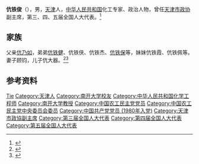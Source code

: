 '''伉铁俊'''（{{bd|1913年|12月12日|2003年||}}），男，[[天津|天津]]人，[[中华人民共和国|中华人民共和国]]化工专家、政治人物，曾任[[天津市政协|天津市政协]]副主席，第三、四、五届全国人大代表。<ref>{{Cite book|title=中华人民共和国职官志|author=何虎生, 李耀东, 向常福主编|publisher=中国社会出版社|year=2003|isbn=9787800883934|location=北京|pages=}}</ref>

== 家族 ==
父亲[[伉乃如|伉乃如]]，弟弟[[伉铁健|伉铁健]]、伉铁侠、伉铁杰、[[伉铁保|伉铁保]]等，妹妹伉铁霞、伉铁佩等。妻子顾钧，儿子伉大器。<ref>{{Cite web|title=祖父伉乃如与周恩来亦师亦友|url=https://www.thepaper.cn/newsDetail_forward_8438249|accessdate=2020-08-21|work=世纪|author=伉大器|archive-date=2020-12-23|archive-url=https://web.archive.org/web/20201223134340/https://www.thepaper.cn/newsDetail_forward_8438249|dead-url=no}}</ref><ref>{{Cite web|title=周恩来曾参加“南开新剧团”：排剧时多扮演女角|url=http://www.chinanews.com/cul/2015/03-02/7093050.shtml|accessdate=2020-08-21|work=天津日报|archive-date=2020-12-23|archive-url=https://web.archive.org/web/20201223134326/http://www.chinanews.com/cul/2015/03-02/7093050.shtml|dead-url=no}}</ref>

== 参考资料 ==
{{reflist}}

{{中国人物小作品}}

{{Authority control}}
{{DEFAULTSORT:Kang伉}}
[[Category:伉姓|Tie]]
[[Category:天津人|Category:天津人]]
[[Category:南开大学校友|Category:南开大学校友]]
[[Category:中华人民共和国化学工程师|Category:中华人民共和国化学工程师]]
[[Category:南开大学教授|Category:南开大学教授]]
[[Category:中国农工民主党党员|Category:中国农工民主党党员]]
[[Category:中国农工民主党中央委员会委员|Category:中国农工民主党中央委员会委员]]
[[Category:中国共产党党员_(1980年入党)|Category:中国共产党党员 (1980年入党)]]
[[Category:天津市政協副主席|Category:天津市政協副主席]]
[[Category:第三届全国人大代表|Category:第三届全国人大代表]]
[[Category:第四届全国人大代表|Category:第四届全国人大代表]]
[[Category:第五届全国人大代表|Category:第五届全国人大代表]]